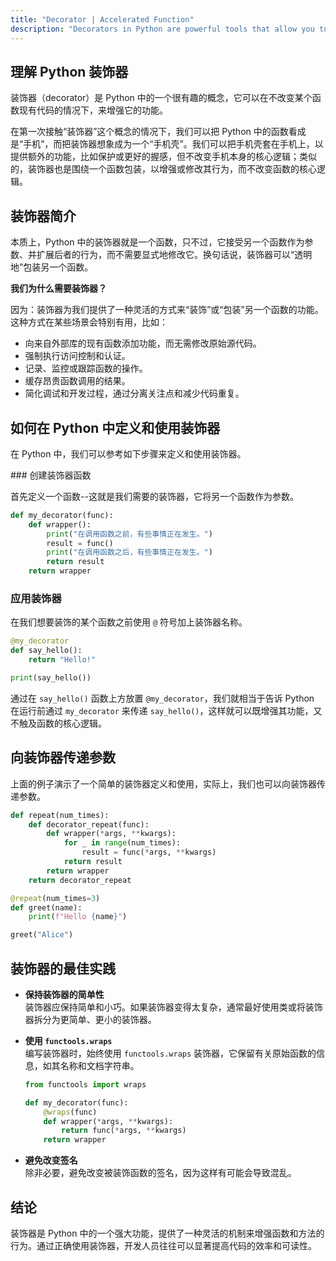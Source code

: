 ```yaml
---
title: "Decorator | Accelerated Function"
description: "Decorators in Python are powerful tools that allow you to modify the behavior of functions or methods without altering their core logic, akin to adding a wrapper or case around them. They are used for a variety of purposes, such as logging, access control, or modifying return values, effectively enhancing functionality with minimal code interference. By using decorators, developers can keep their code clean and maintainable, adhering to the principles of separation of concerns and DRY (Don't Repeat Yourself)."
---
```



## 理解 Python 装饰器

装饰器（decorator）是 Python 中的一个很有趣的概念，它可以在不改变某个函数现有代码的情况下，来增强它的功能。

在第一次接触“装饰器”这个概念的情况下，我们可以把 Python 中的函数看成是“手机”，而把装饰器想象成为一个“手机壳”。我们可以把手机壳套在手机上，以提供额外的功能，比如保护或更好的握感，但不改变手机本身的核心逻辑；类似的，装饰器也是围绕一个函数包装，以增强或修改其行为，而不改变函数的核心逻辑。

## 装饰器简介

本质上，Python 中的装饰器就是一个函数，只不过，它接受另一个函数作为参数、并扩展后者的行为，而不需要显式地修改它。换句话说，装饰器可以“透明地”包装另一个函数。

**我们为什么需要装饰器？**

因为：装饰器为我们提供了一种灵活的方式来“装饰”或“包装”另一个函数的功能。这种方式在某些场景会特别有用，比如：

-   向来自外部库的现有函数添加功能，而无需修改原始源代码。
-   强制执行访问控制和认证。
-   记录、监控或跟踪函数的操作。
-   缓存昂贵函数调用的结果。
-   简化调试和开发过程，通过分离关注点和减少代码重复。

## 如何在 Python 中定义和使用装饰器

在 Python 中，我们可以参考如下步骤来定义和使用装饰器。

<Steps>
### 创建装饰器函数

首先定义一个函数--这就是我们需要的装饰器，它将另一个函数作为参数。

```python
def my_decorator(func):
    def wrapper():
        print("在调用函数之前，有些事情正在发生。")
        result = func()
        print("在调用函数之后，有些事情正在发生。")
        return result
    return wrapper
```

### 应用装饰器

在我们想要装饰的某个函数之前使用 `@` 符号加上装饰器名称。

```python
@my_decorator
def say_hello():
    return "Hello!"

print(say_hello())
```

通过在 `say_hello()` 函数上方放置 `@my_decorator`，我们就相当于告诉 Python 在运行前通过 `my_decorator` 来传递 `say_hello()`，这样就可以既增强其功能，又不触及函数的核心逻辑。

</Steps>

## 向装饰器传递参数

上面的例子演示了一个简单的装饰器定义和使用，实际上，我们也可以向装饰器传递参数。

```python
def repeat(num_times):
    def decorator_repeat(func):
        def wrapper(*args, **kwargs):
            for _ in range(num_times):
                result = func(*args, **kwargs)
            return result
        return wrapper
    return decorator_repeat

@repeat(num_times=3)
def greet(name):
    print(f"Hello {name}")

greet("Alice")
```

## 装饰器的最佳实践

-   **保持装饰器的简单性**  
     装饰器应保持简单和小巧。如果装饰器变得太复杂，通常最好使用类或将装饰器拆分为更简单、更小的装饰器。
-   **使用 `functools.wraps`**  
     编写装饰器时，始终使用 `functools.wraps` 装饰器，它保留有关原始函数的信息，如其名称和文档字符串。

    ```python
    from functools import wraps

    def my_decorator(func):
        @wraps(func)
        def wrapper(*args, **kwargs):
            return func(*args, **kwargs)
        return wrapper
    ```

-   **避免改变签名**  
     除非必要，避免改变被装饰函数的签名，因为这样有可能会导致混乱。

## 结论

装饰器是 Python 中的一个强大功能，提供了一种灵活的机制来增强函数和方法的行为。通过正确使用装饰器，开发人员往往可以显著提高代码的效率和可读性。
